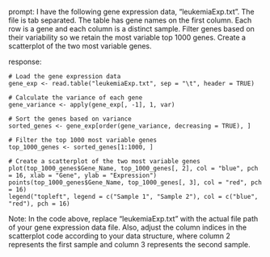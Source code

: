 prompt:
I have the following gene expression data, "leukemiaExp.txt". The file is tab separated. The table has gene names on the first column. Each row is a gene and each column is a distinct sample. Filter genes based on their variability so we retain the most variable top 1000 genes. Create a scatterplot of the two most variable genes.

response:
```
# Load the gene expression data
gene_exp <- read.table("leukemiaExp.txt", sep = "\t", header = TRUE)

# Calculate the variance of each gene
gene_variance <- apply(gene_exp[, -1], 1, var)

# Sort the genes based on variance
sorted_genes <- gene_exp[order(gene_variance, decreasing = TRUE), ]

# Filter the top 1000 most variable genes
top_1000_genes <- sorted_genes[1:1000, ]

# Create a scatterplot of the two most variable genes
plot(top_1000_genes$Gene_Name, top_1000_genes[, 2], col = "blue", pch = 16, xlab = "Gene", ylab = "Expression")
points(top_1000_genes$Gene_Name, top_1000_genes[, 3], col = "red", pch = 16)
legend("topleft", legend = c("Sample 1", "Sample 2"), col = c("blue", "red"), pch = 16)
```
Note: In the code above, replace "leukemiaExp.txt" with the actual file path of your gene expression data file. Also, adjust the column indices in the scatterplot code according to your data structure, where column 2 represents the first sample and column 3 represents the second sample.
